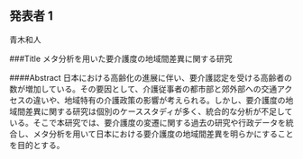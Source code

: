 ## 発表者 1 
青木和人

###Title
メタ分析を用いた要介護度の地域間差異に関する研究

####Abstract
日本における高齢化の進展に伴い、要介護認定を受ける高齢者の数が増加している。その要因として、介護従事者の都市部と郊外部への交通アクセスの違いや、地域特有の介護政策の影響が考えられる。しかし、要介護度の地域間差異に関する研究は個別のケーススタディが多く、統合的な分析が不足している。そこで本研究では、要介護度の変遷に関する過去の研究や行政データを統合し、メタ分析を用いて日本における要介護度の地域間差異を明らかにすることを目的とする。
